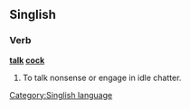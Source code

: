 ==Singlish==

===Verb===
'''[[talk]] [[cock]]'''

# To talk nonsense or engage in idle chatter.
[[Category:Singlish language]]